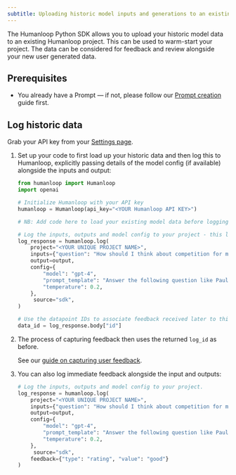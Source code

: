 ```yaml
---
subtitle: Uploading historic model inputs and generations to an existing Humanloop project.
---
```


The Humanloop Python SDK allows you to upload your historic model data to an existing Humanloop project. This can be used to warm-start your project. The data can be considered for feedback and review alongside your new user generated data.

## Prerequisites

- You already have a Prompt — if not, please follow our [Prompt creation](/docs/guides/create-prompt) guide first.

<Markdown src="../../../snippets/setup-sdk.mdx" />

## Log historic data

Grab your API key from your [Settings page](https://app.humanloop.com/account/api-keys).

1. Set up your code to first load up your historic data and then log this to Humanloop, explicitly passing details of the model config (if available) alongside the inputs and output:

   ```python
   from humanloop import Humanloop
   import openai

   # Initialize Humanloop with your API key
   humanloop = Humanloop(api_key="<YOUR Humanloop API KEY>")

   # NB: Add code here to load your existing model data before logging it to Humanloop

   # Log the inputs, outputs and model config to your project - this log call can take batches of data.
   log_response = humanloop.log(
       project="<YOUR UNIQUE PROJECT NAME>",
       inputs={"question": "How should I think about competition for my startup?"},
       output=output,
       config={
           "model": "gpt-4",
           "prompt_template": "Answer the following question like Paul Graham from YCombinator: {{question}}",
           "temperature": 0.2,
       },
     	source="sdk",
   )

   # Use the datapoint IDs to associate feedback received later to this datapoint.
   data_id = log_response.body["id"]
   ```

2. The process of capturing feedback then uses the returned `log_id` as before.

   See our [guide on capturing user feedback](./capture-user-feedback).

3. You can also log immediate feedback alongside the input and outputs:
   ```python
   # Log the inputs, outputs and model config to your project.
   log_response = humanloop.log(
       project="<YOUR UNIQUE PROJECT NAME>",
       inputs={"question": "How should I think about competition for my startup?"},
       output=output,
       config={
           "model": "gpt-4",
           "prompt_template": "Answer the following question like Paul Graham from YCombinator: {{question}}",
           "temperature": 0.2,
       },
     	source="sdk",
       feedback={"type": "rating", "value": "good"}
   )
   ```
